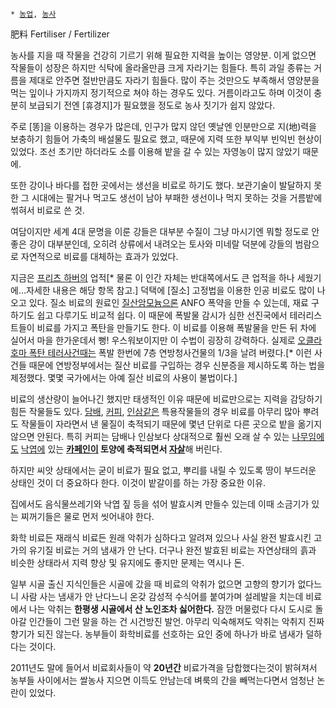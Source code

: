  * [[농업]], [[농사]]

肥料
Fertiliser / Fertilizer

농사를 지을 때 작물을 건강히 기르기 위해 필요한 지력을 높이는 영양분. 이게 없으면 작물들이 성장은 하지만 식탁에 올라올만큼 크게 자라기는 힘들다. 특히 과일 종류는 거름을 제대로 안주면 절반만큼도 자라기 힘들다. 많이 주는 것만으도 부족해서 영양분을 먹는 잎이나 가지까지 정기적으로 쳐야 하는 경우도 있다. 거름이라고도 하며 이것이 충분히 보급되기 전엔 [휴경지]가 필요했을 정도로 농사 짓기가 쉽지 않았다. 

주로 [똥]을 이용하는 경우가 많은데, 인구가 많지 않던 옛날엔 인분만으로 지(地)력을 보충하기 힘들어 가축의 배설물도 필요로 했고, 때문에 지력 또한 부익부 빈익빈 현상이 있었다. 조선 초기만 하더라도 소를 이용해 밭을 갈 수 있는 자영농이 많지 않았기 때문에.

또한 강이나 바다를 접한 곳에서는 생선을 비료로 하기도 했다. 보관기술이 발달하지 못한 그 시대에는 팔거나 먹고도 생선이 남아 부패한 생선이나 먹지 못하는 것을 거름밭에 썪혀서 비료로 쓴 것.

여담이지만 세계 4대 문명을 이룬 강들은 대부분 수질이 그냥 마시기엔 뭐할 정도로 안좋은 강이 대부분인데, 오히려 상류에서 내려오는 토사와 미네랄 덕분에 강들의 범람으로 자연적으로 비료를 대체하는 효과가 있었다.

지금은 [[프리츠 하버]]의 업적[* 물론 이 인간 자체는 반대쪽에서도 큰 업적을 하나 세웠기에…자세한 내용은 해당 항목 참고.] 덕택에 [질소] 고정법을 이용한 인공 비료도 많이 나오고 있다. 질소 비료의 원료인 [[질산암모늄]]으론 ANFO 폭약을 만들 수 있는데, 재료 구하기도 쉽고 다루기도 비교적 쉽다. 이 때문에 폭발물 감시가 심한 선진국에서 테러리스트들이 비료를 가지고 폭탄을 만들기도 한다. 이 비료를 이용해 폭발물을 만든 뒤 차에 실어서 마을 한가운데서 뻥! 우스워보이지만 이 수법이 굉장히 강력하다. 실제로 [[오클라호마 폭탄 테러]]사건때는 폭발 한번에 7층 연방청사건물의 1/3을 날려 버렸다.[* 이런 사건들 때문에 연방정부에서는 질산 비료를 구입하는 경우 신분증을 제시하도록 하는 법을 제정했다. 몇몇 국가에서는 아예 질산 비료의 사용이 불법이다.]

비료의 생산량이 늘어나긴 했지만 태생적인 이유 때문에 비료만으로는 지력을 감당하기 힘든 작물들도 있다. [[담배]], [[커피]], [[인삼]]같은 특용작물들의 경우 비료를 아무리 많아 뿌려도 작물들이 자라면서 낸 물질이 축적되기 때문에 몇년 단위로 다른 곳으로 밭을 옮기지 않으면 안된다. 특히 커피는 담배나 인삼보다 상대적으로 훨씬 오래 살 수 있는 [[나무]]임에도 [[낙엽]]에 있는 '''[[카페인]]이 토양에 축적되면서 [[자살]]'''해 버린다.

하지만 씨앗 상태에서는 굳이 비료가 필요 없고, 뿌리를 내릴 수 있도록 땅이 부드러운 상태인 것이 더 중요하다 한다. 이것이 밭갈이를 하는 가장 중요한 이유.

집에서도 음식물쓰레기와 낙엽 짚 등을 섞어 발효시켜 만들수 있는데 이때 소금기가 있는 찌꺼기들은 물로 먼저 씻어내야 한다. 

화학 비료든 재래식 비료든 원래 악취가 심하다고 알려져 있으나 사실 완전 발효시킨 고가의 유기질 비료는 거의 냄새가 안 난다. 더구나 완전 발효된 비료는 자연상태의 흙과 비슷한 상태라서 지력 향상 및 유지에도 좋지만 문제는 역시나 돈.

일부 시골 출신 지식인들은 시골에 갔을 때 비료의 악취가 없으면 고향의 향기가 없다느니 사람 사는 냄새가 안 난다느니 온갖 감성적 수식어를 붙여가며 설레발을 치는데 비료에서 나는 악취는 '''한평생 시골에서 산 노인조차 싫어한다.''' 잠깐 머물렀다 다시 도시로 돌아갈 인간들이 그런 말을 하는 건 시건방진 발언. 아무리 익숙해져도 악취는 악취지 진짜 향기가 되진 않는다. 농부들이 화학비료를 선호하는 요인 중에 하나가 바로 냄새가 덜하다는 것이다.

2011년도 말에 들어서 비료회사들이 약 '''20년간''' 비료가격을 담합했다는것이 밝혀져서 농부들 사이에서는 쌀농사 지으면 이득도 안남는데 벼룩의 간을 빼먹는다면서 엄청난 논란이 있었다.
